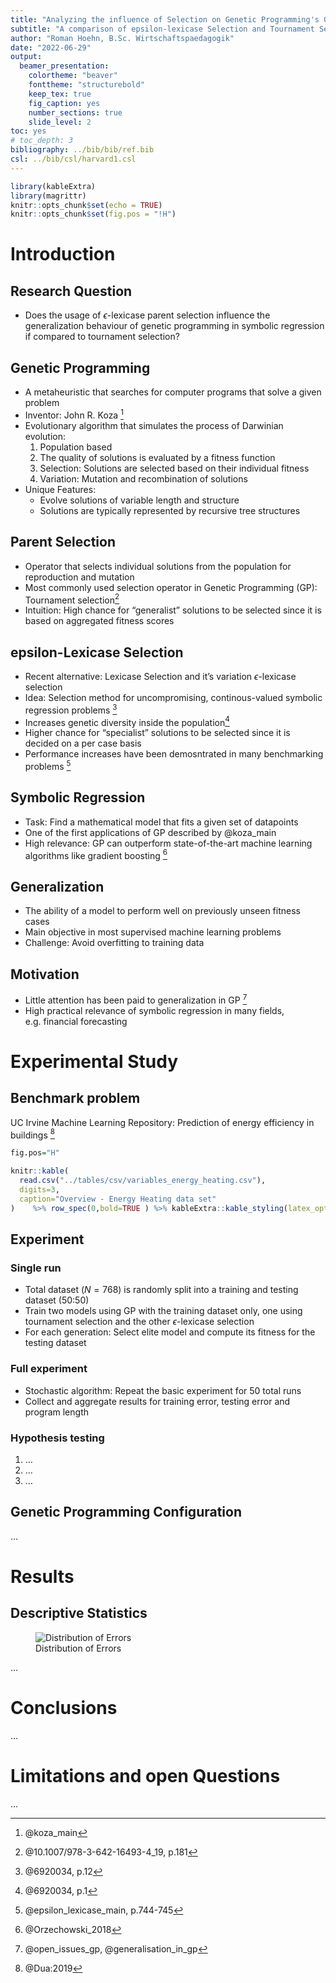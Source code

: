 ```yaml
---
title: "Analyzing the influence of Selection on Genetic Programming's Generalization ability in Symbolic Regression"
subtitle: "A comparison of epsilon-lexicase Selection and Tournament Selection"
author: "Roman Hoehn, B.Sc. Wirtschaftspaedagogik"
date: "2022-06-29"
output:
  beamer_presentation:
    colortheme: "beaver"
    fonttheme: "structurebold"
    keep_tex: true
    fig_caption: yes
    number_sections: true
    slide_level: 2
toc: yes
# toc_depth: 3
bibliography: ../bib/bib/ref.bib
csl: ../bib/csl/harvard1.csl
---
```



```r
library(kableExtra)
library(magrittr)
knitr::opts_chunk$set(echo = TRUE)
knitr::opts_chunk$set(fig.pos = "!H")
```



# Introduction

## Research Question

* Does the usage of $\epsilon$-lexicase parent selection influence the generalization behaviour of genetic programming in symbolic regression if compared to tournament selection?

## Genetic Programming 

* A metaheuristic that searches for computer programs that solve a given problem
* Inventor: John R. Koza ^[@koza_main]
* Evolutionary algorithm that simulates the process of Darwinian evolution:
  1. Population based
  2. The quality of solutions is evaluated by a fitness function
  3. Selection: Solutions are selected based on their individual fitness
  4. Variation: Mutation and recombination of solutions
* Unique Features:
  * Evolve solutions of variable length and structure
  * Solutions are typically represented by recursive tree structures


## Parent Selection

* Operator that selects individual solutions from the population for reproduction and mutation
* Most commonly used selection operator in Genetic Programming (GP): Tournament selection^[@10.1007/978-3-642-16493-4_19, p.181]
* Intuition: High chance for "generalist" solutions to be selected since it is based on aggregated fitness scores

## epsilon-Lexicase Selection

* Recent alternative: Lexicase Selection and it's variation $\epsilon$-lexicase selection
* Idea: Selection method for uncompromising, continous-valued symbolic regression problems ^[@6920034, p.12]
* Increases genetic diversity inside the population^[@6920034, p.1]
* Higher chance for "specialist" solutions to be selected since it is decided on a per case basis
* Performance increases have been demosntrated in many benchmarking problems ^[@epsilon_lexicase_main, p.744-745]


## Symbolic Regression

* Task: Find a mathematical model that fits a given set of datapoints
* One of the first applications of GP described by @koza_main
* High relevance: GP can outperform state-of-the-art machine learning algorithms like gradient boosting ^[@Orzechowski_2018]

## Generalization

* The ability of a model to perform well on previously unseen fitness cases
* Main objective in most supervised machine learning problems
* Challenge: Avoid overfitting to training data

## Motivation

* Little attention has been paid to generalization in GP ^[@open_issues_gp, @generalisation_in_gp]
* High practical relevance of symbolic regression in many fields, e.g. financial forecasting


# Experimental Study


## Benchmark problem

UC Irvine Machine Learning Repository: Prediction of energy efficiency in buildings ^[@Dua:2019]

```r
fig.pos="H"

knitr::kable(
  read.csv("../tables/csv/variables_energy_heating.csv"),
  digits=3,
  caption="Overview - Energy Heating data set"
)    %>% row_spec(0,bold=TRUE ) %>% kableExtra::kable_styling(latex_options = "hold_position")
```




## Experiment

### Single run

* Total dataset ($N=768$) is randomly split into a training and testing dataset (50:50)
* Train two models using GP with the training dataset only, one using tournament selection and the other $\epsilon$-lexicase selection
* For each generation: Select elite model and compute its fitness for the testing dataset

### Full experiment

* Stochastic algorithm: Repeat the basic experiment for 50 total runs
* Collect and aggregate results for training error, testing error and program length

### Hypothesis testing

1. ...
2. ...
3. ...


## Genetic Programming Configuration

...

# Results

## Descriptive Statistics

![Distribution of Errors](../plots/mean_error_boxplot_all.png)


...

# Conclusions


...

# Limitations and open Questions

...
\newpage  






